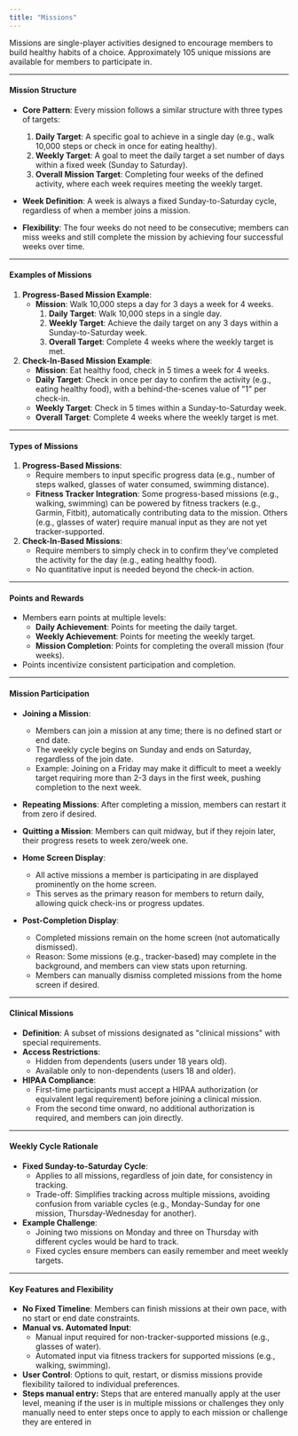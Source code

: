 ```yaml
---
title: "Missions"
---
```


Missions are single-player activities designed to encourage members to build healthy habits of a choice. Approximately 105 unique missions are available for members to participate in.

---

#### **Mission Structure**

- **Core Pattern**: Every mission follows a similar structure with three types of targets:

  1. **Daily Target**: A specific goal to achieve in a single day (e.g., walk 10,000 steps or check in once for eating healthy).
  2. **Weekly Target**: A goal to meet the daily target a set number of days within a fixed week (Sunday to Saturday).
  3. **Overall Mission Target**: Completing four weeks of the defined activity, where each week requires meeting the weekly target.

- **Week Definition**: A week is always a fixed Sunday-to-Saturday cycle, regardless of when a member joins a mission.
- **Flexibility**: The four weeks do not need to be consecutive; members can miss weeks and still complete the mission by achieving four successful weeks over time.

---

#### **Examples of Missions**

1. **Progress-Based Mission Example**:
   - **Mission**: Walk 10,000 steps a day for 3 days a week for 4 weeks.
     1. **Daily Target**: Walk 10,000 steps in a single day.
     2. **Weekly Target**: Achieve the daily target on any 3 days within a Sunday-to-Saturday week.
     3. **Overall Target**: Complete 4 weeks where the weekly target is met.
2. **Check-In-Based Mission Example**:
   - **Mission**: Eat healthy food, check in 5 times a week for 4 weeks.
   - **Daily Target**: Check in once per day to confirm the activity (e.g., eating healthy food), with a behind-the-scenes value of "1" per check-in.
   - **Weekly Target**: Check in 5 times within a Sunday-to-Saturday week.
   - **Overall Target**: Complete 4 weeks where the weekly target is met.

---

#### **Types of Missions**

1. **Progress-Based Missions**:
   - Require members to input specific progress data (e.g., number of steps walked, glasses of water consumed, swimming distance).
   - **Fitness Tracker Integration**: Some progress-based missions (e.g., walking, swimming) can be powered by fitness trackers (e.g., Garmin, Fitbit), automatically contributing data to the mission. Others (e.g., glasses of water) require manual input as they are not yet tracker-supported.
2. **Check-In-Based Missions**:
   - Require members to simply check in to confirm they’ve completed the activity for the day (e.g., eating healthy food).
   - No quantitative input is needed beyond the check-in action.

---

#### **Points and Rewards**

- Members earn points at multiple levels:
  - **Daily Achievement**: Points for meeting the daily target.
  - **Weekly Achievement**: Points for meeting the weekly target.
  - **Mission Completion**: Points for completing the overall mission (four weeks).
- Points incentivize consistent participation and completion.

---

#### **Mission Participation**

- **Joining a Mission**:
  - Members can join a mission at any time; there is no defined start or end date.
  - The weekly cycle begins on Sunday and ends on Saturday, regardless of the join date.
  - Example: Joining on a Friday may make it difficult to meet a weekly target requiring more than 2-3 days in the first week, pushing completion to the next week.
- **Repeating Missions**: After completing a mission, members can restart it from zero if desired.
- **Quitting a Mission**: Members can quit midway, but if they rejoin later, their progress resets to week zero/week one.
- **Home Screen Display**:

  - All active missions a member is participating in are displayed prominently on the home screen.
  - This serves as the primary reason for members to return daily, allowing quick check-ins or progress updates.

- **Post-Completion Display**:
  - Completed missions remain on the home screen (not automatically dismissed).
  - Reason: Some missions (e.g., tracker-based) may complete in the background, and members can view stats upon returning.
  - Members can manually dismiss completed missions from the home screen if desired.

---

#### **Clinical Missions**

- **Definition**: A subset of missions designated as "clinical missions" with special requirements.
- **Access Restrictions**:
  - Hidden from dependents (users under 18 years old).
  - Available only to non-dependents (users 18 and older).
- **HIPAA Compliance**:
  - First-time participants must accept a HIPAA authorization (or equivalent legal requirement) before joining a clinical mission.
  - From the second time onward, no additional authorization is required, and members can join directly.

---

#### **Weekly Cycle Rationale**

- **Fixed Sunday-to-Saturday Cycle**:
  - Applies to all missions, regardless of join date, for consistency in tracking.
  - Trade-off: Simplifies tracking across multiple missions, avoiding confusion from variable cycles (e.g., Monday-Sunday for one mission, Thursday-Wednesday for another).
- **Example Challenge**:
  - Joining two missions on Monday and three on Thursday with different cycles would be hard to track.
  - Fixed cycles ensure members can easily remember and meet weekly targets.

---

#### **Key Features and Flexibility**

- **No Fixed Timeline**: Members can finish missions at their own pace, with no start or end date constraints.
- **Manual vs. Automated Input**:
  - Manual input required for non-tracker-supported missions (e.g., glasses of water).
  - Automated input via fitness trackers for supported missions (e.g., walking, swimming).
- **User Control**: Options to quit, restart, or dismiss missions provide flexibility tailored to individual preferences.
- **Steps manual entry:** Steps that are entered manually apply at the user level, meaning if the user is in multiple missions or challenges they only manually need to enter steps once to apply to each mission or challenge they are entered in
